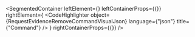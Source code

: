 
<SegmentedContainer
  leftElement={<RequestEvidenceRemoveCommandDesc />}
  leftContainerProps={{}}
  rightElement={
    <CodeHighlighter
      object={RequestEvidenceRemoveCommandVisualJson}
      language={"json"}
      title={"Command"}
    />
  }
  rightContainerProps={{}}
/>
